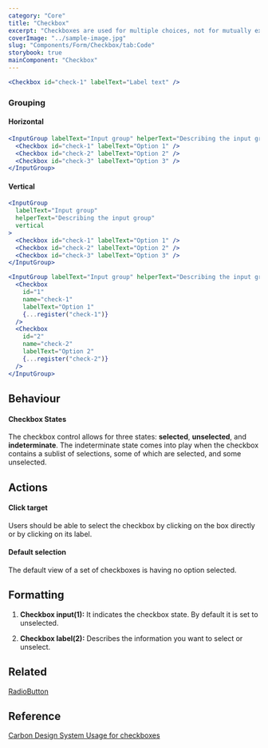 ```yaml
---
category: "Core"
title: "Checkbox"
excerpt: "Checkboxes are used for multiple choices, not for mutually exclusive choices."
coverImage: "../sample-image.jpg"
slug: "Components/Form/Checkbox/tab:Code"
storybook: true
mainComponent: "Checkbox"
---
```


```jsx live
<Checkbox id="check-1" labelText="Label text" />
```

### Grouping

#### Horizontal

```jsx live
<InputGroup labelText="Input group" helperText="Describing the input group">
  <Checkbox id="check-1" labelText="Option 1" />
  <Checkbox id="check-2" labelText="Option 2" />
  <Checkbox id="check-3" labelText="Option 3" />
</InputGroup>
```

#### Vertical

```jsx live
<InputGroup
  labelText="Input group"
  helperText="Describing the input group"
  vertical
>
  <Checkbox id="check-1" labelText="Option 1" />
  <Checkbox id="check-2" labelText="Option 2" />
  <Checkbox id="check-3" labelText="Option 3" />
</InputGroup>
```

```jsx live reactHookForm
<InputGroup labelText="Input group" helperText="Describing the input group">
  <Checkbox
    id="1"
    name="check-1"
    labelText="Option 1"
    {...register("check-1")}
  />
  <Checkbox
    id="2"
    name="check-2"
    labelText="Option 2"
    {...register("check-2")}
  />
</InputGroup>
```

## Behaviour

#### Checkbox States

The checkbox control allows for three states: **selected**, **unselected**, and **indeterminate**. The indeterminate state comes into play when the checkbox contains a sublist of selections, some of which are selected, and some unselected.

## Actions

#### Click target

Users should be able to select the checkbox by clicking on the box directly or by clicking on its label.

#### Default selection

The default view of a set of checkboxes is having no option selected.

## Formatting

1. **Checkbox input(1):** It indicates the checkbox state. By default it is set to unselected.

2. **Checkbox label(2):** Describes the information you want to select or unselect.

## Related

[RadioButton](?path=/docs/components-radiobutton--regular)

## Reference

[Carbon Design System Usage for checkboxes](https://next.carbondesignsystem.com/components/checkbox)

